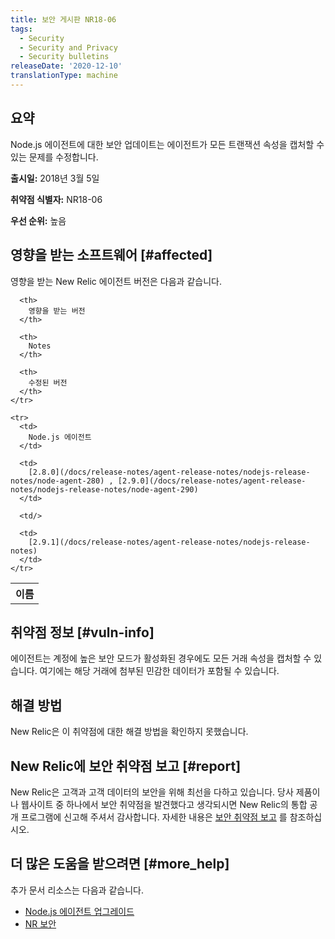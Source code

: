 ```yaml
---
title: 보안 게시판 NR18-06
tags:
  - Security
  - Security and Privacy
  - Security bulletins
releaseDate: '2020-12-10'
translationType: machine
---
```


## 요약

Node.js 에이전트에 대한 보안 업데이트는 에이전트가 모든 트랜잭션 속성을 캡처할 수 있는 문제를 수정합니다.

**출시일:** 2018년 3월 5일

**취약점 식별자:** NR18-06

**우선 순위:** 높음

## 영향을 받는 소프트웨어 [#affected]

영향을 받는 New Relic 에이전트 버전은 다음과 같습니다.

<table>
  <tbody>
    <tr>
      <th>
        이름
      </th>

      <th>
        영향을 받는 버전
      </th>

      <th>
        Notes
      </th>

      <th>
        수정된 버전
      </th>
    </tr>

    <tr>
      <td>
        Node.js 에이전트
      </td>

      <td>
        [2.8.0](/docs/release-notes/agent-release-notes/nodejs-release-notes/node-agent-280) , [2.9.0](/docs/release-notes/agent-release-notes/nodejs-release-notes/node-agent-290)
      </td>

      <td/>

      <td>
        [2.9.1](/docs/release-notes/agent-release-notes/nodejs-release-notes)
      </td>
    </tr>
  </tbody>
</table>

## 취약점 정보 [#vuln-info]

에이전트는 계정에 높은 보안 모드가 활성화된 경우에도 모든 거래 속성을 캡처할 수 있습니다. 여기에는 해당 거래에 첨부된 민감한 데이터가 포함될 수 있습니다.

## 해결 방법

New Relic은 이 취약점에 대한 해결 방법을 확인하지 못했습니다.

## New Relic에 보안 취약점 보고 [#report]

New Relic은 고객과 고객 데이터의 보안을 위해 최선을 다하고 있습니다. 당사 제품이나 웹사이트 중 하나에서 보안 취약점을 발견했다고 생각되시면 New Relic의 통합 공개 프로그램에 신고해 주셔서 감사합니다. 자세한 내용은 [보안 취약점 보고](/docs/security/new-relic-security/data-privacy/reporting-security-vulnerabilities) 를 참조하십시오.

## 더 많은 도움을 받으려면 [#more_help]

추가 문서 리소스는 다음과 같습니다.

* [Node.js 에이전트 업그레이드](/docs/agents/nodejs-agent/installation-configuration/upgrade-nodejs-agent)
* [NR 보안](https://newrelic.com/security)
